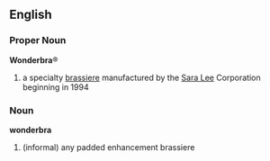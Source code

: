 == English ==

=== Proper Noun ===
'''Wonderbra'''&reg;
# a specialty [[brassiere]] manufactured by the [[Sara Lee]] Corporation beginning in 1994

=== Noun ===
'''wonderbra'''
# (informal) any padded enhancement brassiere